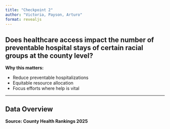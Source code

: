 ```yaml
---
title: "Checkpoint 2"
author: "Victoria, Payson, Arturo"
format: revealjs
---
```


## Does healthcare access impact the number of preventable hospital stays of certain racial groups at the county level?

**Why this matters:**

- Reduce preventable hospitalizations
- Equitable resource allocation
- Focus efforts where help is vital

---

## Data Overview

**Source: County Health Rankings 2025**